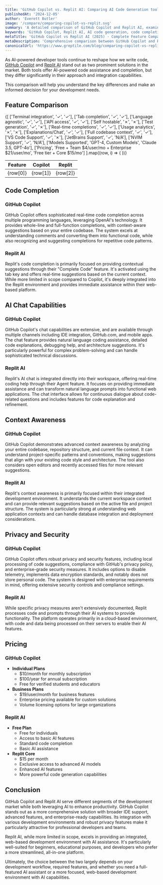 ```yaml
---
title: 'GitHub Copilot vs. Replit AI: Comparing AI Code Generation tools (2025)'
publishedAt: '2024-12-05'
author: 'Everett Butler'
image: '/compare/comparing-copilot-vs-replit.svg'
summary: 'A detailed comparison of GitHub Copilot and Replit AI, examining their features, capabilities, pricing, and use cases to help developers choose the right AI-powered development tool.'
keywords: 'GitHub Copilot, Replit AI, AI code generation, code completion, developer tools comparison, AI programming, code assistance, development environment'
metaTitle: 'GitHub Copilot vs Replit AI (2025) - Complete Feature Comparison'
metaDescription: 'Comprehensive comparison between GitHub Copilot and Replit AI, exploring their features, pricing, and capabilities to help developers make an informed choice.'
canonicalUrl: 'https://www.greptile.com/blog/comparing-copilot-vs-replit'
---
```


As AI-powered developer tools continue to reshape how we write code, [GitHub Copilot](https://github.com/home) and [Replit AI](https://replit.com/) stand out as two prominent solutions in the market. Both tools offer AI-powered code assistance and completion, but they differ significantly in their approach and integration capabilities. 

This comparison will help you understand the key differences and make an informed decision for your development needs.

## Feature Comparison

<table style={{
  borderCollapse: 'collapse',
  width: '100%',
  margin: '2rem 0',
  borderRadius: '8px',
  overflow: 'hidden',
  fontSize: '0.95rem',
  lineHeight: '1.5'
}}>
  <thead>
    <tr>
      <th style={{
        backgroundColor: '#f8fafc',
        padding: '1rem',
        textAlign: 'left',
        borderBottom: '1px solid #e2e8f0',
        fontWeight: '600',
        color: '#1a202c'
      }}>Feature</th>
      <th style={{
        backgroundColor: '#f8fafc',
        padding: '1rem',
        textAlign: 'center',
        borderBottom: '1px solid #e2e8f0',
        fontWeight: '600',
        color: '#1a202c'
      }}>Copilot</th>
      <th style={{
        backgroundColor: '#f8fafc',
        padding: '1rem',
        textAlign: 'center',
        borderBottom: '1px solid #e2e8f0',
        fontWeight: '600',
        color: '#1a202c'
      }}>Replit</th>
    </tr>
  </thead>
  <tbody>
    {[
    ['Terminal integration', '✓', '✓'],
    ['Tab completion', '✓', '✓'],
    ['Language agnostic', '✓', '✓'],
    ['API access', '✓', '✓'],
    ['Self hostable', '✗', '✗'],
    ['Test generation', '✓', '✗'],
    ['Real-time completions', '✓', '✓'],
    ['Usage analytics', '✗', '✗'],
    ['Explanations/Chat', '✓', '✓'],
    ['Full codebase context', '✓', '✓'],
    ['VS Code Support', '✓', '✗'],
    ['JetBrains Support', '✓', 'N/A'],
    ['NVIM Support', '✓', 'N/A'],
    ['Models Supported', 'GPT-4, Custom Models', 'Claude 3.5, GPT-4o'],
    ['Pricing', 'Free + Team $4/user/mo + Enterprise $21/user/mo', 'Free tier + Core $15/mo']
].map((row, i) => (
      <tr key={i} style={{ 
        backgroundColor: 'white',
        transition: 'background-color 0.2s'
      }}>
        <td style={{
          padding: '1rem',
          borderBottom: '1px solid #e2e8f0',
          fontWeight: '500',
          backgroundColor: '#f8fafc'
        }}>{row[0]}</td>
        <td style={{
          padding: '1rem',
          borderBottom: '1px solid #e2e8f0',
          textAlign: 'center',
          color: row[1] === '✓' ? '#22c55e' : row[1] === '✗' ? '#ef4444' : '#1a202c',
          fontSize: (row[1] === '✓' || row[1] === '✗') ? '1.5rem' : '0.95rem'
        }}>{row[1]}</td>
        <td style={{
          padding: '1rem',
          borderBottom: '1px solid #e2e8f0',
          textAlign: 'center',
          color: row[2] === '✓' ? '#22c55e' : row[2] === '✗' ? '#ef4444' : '#1a202c',
          fontSize: (row[2] === '✓' || row[2] === '✗') ? '1.5rem' : '0.95rem'
        }}>{row[2]}</td>
      </tr>
    ))}
  </tbody>
</table>

## Code Completion

### GitHub Copilot
GitHub Copilot offers sophisticated real-time code completion across multiple programming languages, leveraging OpenAI's technology. It provides whole-line and full-function completions, with context-aware suggestions based on your entire codebase. The system excels at understanding comments and converting them into functional code, while also recognizing and suggesting completions for repetitive code patterns.

### Replit AI
Replit's code completion is primarily focused on providing contextual suggestions through their "Complete Code" feature. It's activated using the tab key and offers real-time suggestions based on the current context. While more limited in scope compared to Copilot, it's deeply integrated into the Replit environment and provides immediate assistance within their web-based platform.

## AI Chat Capabilities

### GitHub Copilot
GitHub Copilot's chat capabilities are extensive, and are available through multiple channels including IDE integration, GitHub.com, and mobile apps. The chat feature provides natural language coding assistance, detailed code explanations, debugging help, and architecture suggestions. It's particularly powerful for complex problem-solving and can handle sophisticated technical discussions.

### Replit AI
Replit's AI chat is integrated directly into their workspace, offering real-time coding help through their Agent feature. It focuses on providing immediate assistance and can transform natural language prompts into functional web applications. The chat interface allows for continuous dialogue about code-related questions and includes features for code explanation and refinement.

## Context Awareness

### GitHub Copilot
GitHub Copilot demonstrates advanced context awareness by analyzing your entire codebase, repository structure, and current file context. It can understand project-specific patterns and conventions, making suggestions that align with your existing code style and architecture. The tool also considers open editors and recently accessed files for more relevant suggestions.

### Replit AI
Replit's context awareness is primarily focused within their integrated development environment. It understands the current workspace context and can provide relevant suggestions based on the active file and project structure. The system is particularly strong at understanding web application contexts and can handle database integration and deployment considerations.

## Privacy and Security

### GitHub Copilot
GitHub Copilot offers robust privacy and security features, including local processing of code suggestions, compliance with GitHub's privacy policy, and enterprise-grade security measures. It includes options to disable telemetry, implements data encryption standards, and notably does not store personal code. The system is designed with enterprise requirements in mind, offering extensive security controls and compliance settings.

### Replit AI
While specific privacy measures aren't extensively documented, Replit processes code and prompts through their AI systems to provide functionality. The platform operates primarily in a cloud-based environment, with code and data being processed on their servers to enable their AI features.

## Pricing

### GitHub Copilot
- **Individual Plans**
  - $10/month for monthly subscription
  - $100/year for annual subscription
  - Free for verified students and educators
- **Business Plans**
  - $19/user/month for business features
  - Enterprise pricing available for custom solutions
  - Volume licensing options for large organizations

### Replit AI
- **Free Plan**
  - Free for individuals
  - Access to basic AI features
  - Standard code completion
  - Basic AI assistance
- **Replit Core**
  - $15 per month
  - Exclusive access to advanced AI models
  - Enhanced AI features
  - More powerful code generation capabilities

## Conclusion

GitHub Copilot and Replit AI serve different segments of the development market while both leveraging AI to enhance productivity. GitHub Copilot stands out as a more comprehensive solution with broader IDE support, advanced features, and enterprise-ready capabilities. Its integration with various development environments and robust privacy features make it particularly attractive for professional developers and teams.

Replit AI, while more limited in scope, excels in providing an integrated, web-based development environment with AI assistance. It's particularly well-suited for beginners, educational purposes, and developers who prefer a more streamlined, all-in-one platform. 

Ultimately, the choice between the two largely depends on your development workflow, required features, and whether you need a full-featured AI assistant or a more focused, web-based development environment with AI capabilities.

